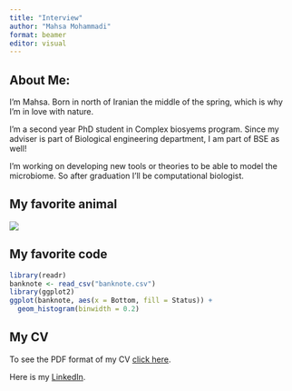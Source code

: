 ```yaml
---
title: "Interview"
author: "Mahsa Mohammadi"
format: beamer
editor: visual
---
```


## About Me:

I'm Mahsa. Born in north of Iranian the middle of the spring, which is why I'm in love with nature.

I'm a second year PhD student in Complex biosyems program. Since my adviser is part of Biological engineering department, I am part of BSE as well!

I'm working on developing new tools or theories to be able to model the microbiome. So after graduation I'll be computational biologist.

## My favorite animal

![](cat.jpg)

## My favorite code

```r
library(readr)
banknote <- read_csv("banknote.csv")
library(ggplot2)
ggplot(banknote, aes(x = Bottom, fill = Status)) +
  geom_histogram(binwidth = 0.2)

```

## My CV

To see the PDF format of my CV [click here](https://github.com/mahmhmmdi/About-me/blob/main/CV.pdf).

Here is my [LinkedIn](https://www.linkedin.com/in/mah-mohammadi).
